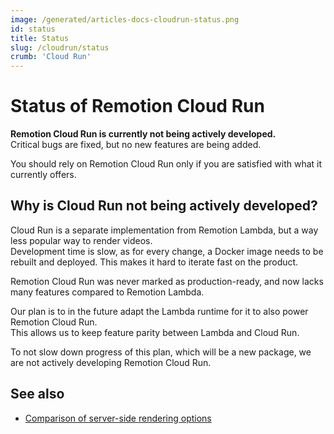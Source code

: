 ```yaml
---
image: /generated/articles-docs-cloudrun-status.png
id: status
title: Status
slug: /cloudrun/status
crumb: 'Cloud Run'
---
```


# Status of Remotion Cloud Run

**Remotion Cloud Run is currently not being actively developed.**  
Critical bugs are fixed, but no new features are being added.

You should rely on Remotion Cloud Run only if you are satisfied with what it currently offers.

## Why is Cloud Run not being actively developed?

Cloud Run is a separate implementation from Remotion Lambda, but a way less popular way to render videos.  
Development time is slow, as for every change, a Docker image needs to be rebuilt and deployed.
This makes it hard to iterate fast on the product.

Remotion Cloud Run was never marked as production-ready, and now lacks many features compared to Remotion Lambda.

Our plan is to in the future adapt the Lambda runtime for it to also power Remotion Cloud Run.  
This allows us to keep feature parity between Lambda and Cloud Run.

To not slow down progress of this plan, which will be a new package, we are not actively developing Remotion Cloud Run.

## See also

- [Comparison of server-side rendering options](/docs/compare-ssr)
